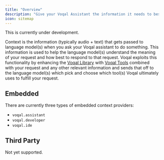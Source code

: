 ```yaml
---
title: "Overview"
description: "Give your Voqal Assistant the information it needs to best assist you"
icon: sitemap
---
```


<Warning>This is currently under development.</Warning>

Context is the information (typically audio + text) that gets passed to language model(s) when you ask your Voqal assistant to
do something. This information is used to help the language model(s) understand the meaning of your request and how best to respond
to that request. Voqal exploits this functionality by enhancing the [Voqal Library](/library/overview) with [Voqal Tools](/tools/overview)
combined with your request and any other relevant information and sends that off to the language model(s) which pick and
choose which tool(s) Voqal ultimately uses to fulfill your request.

## Embedded

There are currently three types of embedded context providers:
 - `voqal.assistant`
 - `voqal.developer`
 - `voqal.ide`

 ## Third Party

 Not yet supported.
